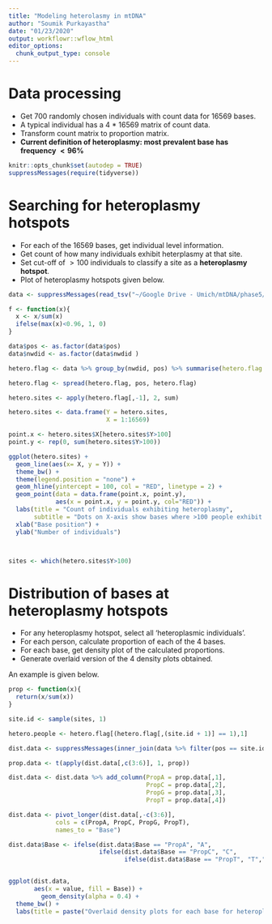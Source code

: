 ```yaml
---
title: "Modeling heterolasmy in mtDNA"
author: "Soumik Purkayastha"
date: "01/23/2020"
output: workflowr::wflow_html
editor_options:
  chunk_output_type: console
---
```


# Data processing

* Get 700 randomly chosen individuals with count data for 16569 bases. 
* A typical individual has a 4 * 16569 matrix of count data. 
* Transform count matrix to proportion matrix. 
* **Current definition of heteroplasmy: most prevalent base has frequency $<96\%$**

```r
knitr::opts_chunk$set(autodep = TRUE)
suppressMessages(require(tidyverse))
```

# Searching for heteroplasmy hotspots

* For each of the 16569 bases, get individual level information.
* Get count of how many individuals exhibit heterplasmy at that site. 
* Set cut-off of $>100$ individuals to classify a site as a **heteroplasmy hotspot**. 
* Plot of heteroplasmy hotspots given below. 


```r
data <- suppressMessages(read_tsv("~/Google Drive - Umich/mtDNA/phase5/other/heteroplasmy/sample.txt"))

f <- function(x){
  x <- x/sum(x)
  ifelse(max(x)<0.96, 1, 0)
}

data$pos <- as.factor(data$pos)
data$nwdid <- as.factor(data$nwdid )

hetero.flag <- data %>% group_by(nwdid, pos) %>% summarise(hetero.flag = f(c(NumA, NumC, NumG, NumT)))

hetero.flag <- spread(hetero.flag, pos, hetero.flag)

hetero.sites <- apply(hetero.flag[,-1], 2, sum)

hetero.sites <- data.frame(Y = hetero.sites, 
                           X = 1:16569)

point.x <- hetero.sites$X[hetero.sites$Y>100]
point.y <- rep(0, sum(hetero.sites$Y>100))

ggplot(hetero.sites) + 
  geom_line(aes(x= X, y = Y)) + 
  theme_bw() +
  theme(legend.position = "none") + 
  geom_hline(yintercept = 100, col = "RED", linetype = 2) + 
  geom_point(data = data.frame(point.x, point.y), 
             aes(x = point.x, y = point.y, col="RED")) + 
  labs(title = "Count of individuals exhibiting heteroplasmy", 
       subtitle = "Dots on X-axis show bases where >100 people exhibit heteroplasmy") + 
  xlab("Base position") + 
  ylab("Number of individuals")



sites <- which(hetero.sites$Y>100)
```

# Distribution of bases at heteroplasmy hotspots

* For any heteroplasmy hotspot, select all 'heteroplasmic individuals'. 
* For each person, calculate proportion of each of the 4 bases. 
* For each base, get density plot of the calculated proportions. 
* Generate overlaid version of the 4 density plots obtained.

An example is given below. 

```r
prop <- function(x){
  return(x/sum(x))
}

site.id <- sample(sites, 1)

hetero.people <- hetero.flag[(hetero.flag[,(site.id + 1)] == 1),1]

dist.data <- suppressMessages(inner_join(data %>% filter(pos == site.id), hetero.people))

prop.data <- t(apply(dist.data[,c(3:6)], 1, prop))

dist.data <- dist.data %>% add_column(PropA = prop.data[,1], 
                                      PropC = prop.data[,2],
                                      PropG = prop.data[,3],
                                      PropT = prop.data[,4])

dist.data <- pivot_longer(dist.data[,-c(3:6)], 
             cols = c(PropA, PropC, PropG, PropT), 
             names_to = "Base")

dist.data$Base <- ifelse(dist.data$Base == "PropA", "A", 
                         ifelse(dist.data$Base == "PropC", "C",
                                ifelse(dist.data$Base == "PropT", "T","G")))


ggplot(dist.data, 
       aes(x = value, fill = Base)) + 
         geom_density(alpha = 0.4) + 
  theme_bw() + 
  labs(title = paste("Overlaid density plots for each base for heteroplasmy hotspot", site.id))
```





